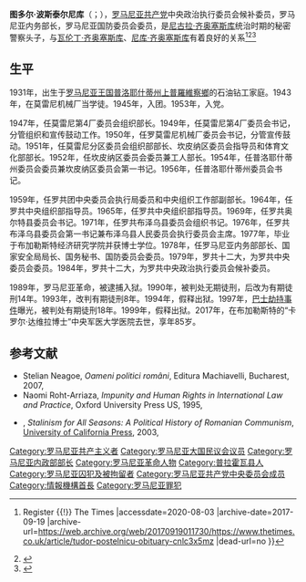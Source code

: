 {{Refimprove|time=2020-08-04T01:36:26+00:00}}
'''图多尔·波斯泰尔尼库'''（{{lang-ro|Tudor Postelnicu}}；{{bd|1931年|11月13日|2017年|8月12日|catIdx=T}}），[[罗马尼亚共产党|罗马尼亚共产党]]中央政治执行委员会候补委员，罗马尼亚内务部长，罗马尼亚国防委员会委员，是[[尼古拉·齐奥塞斯库|尼古拉·齐奥塞斯库]]统治时期的秘密警察头子，与[[瓦伦丁·齐奥塞斯库|瓦伦丁·齐奥塞斯库]]、[[尼库·齐奥塞斯库|尼库·齐奥塞斯库]]有着良好的关系<ref>{{Cite web |url=https://www.thetimes.co.uk/article/tudor-postelnicu-obituary-cnlc3x5mz |title=Tudor Postelnicu {{!}} Register {{!}} The Times |accessdate=2020-08-03 |archive-date=2017-09-19 |archive-url=https://web.archive.org/web/20170919011730/https://www.thetimes.co.uk/article/tudor-postelnicu-obituary-cnlc3x5mz |dead-url=no }}</ref><ref>{{Cite web |url=https://www.theglobeandmail.com/news/world/tudor-postelnicu-romanian-politician-was-the-leader-of-ceausescus-feared-secret-police/article35995545/ |title=Tudor Postelnicu: Romanian politician was the leader of Ceausescu’s feared secret police |accessdate=2020-08-03 |archive-date=2017-08-17 |archive-url=https://web.archive.org/web/20170817090915/https://www.theglobeandmail.com/news/world/tudor-postelnicu-romanian-politician-was-the-leader-of-ceausescus-feared-secret-police/article35995545/ |dead-url=no }}</ref><ref>{{Cite web |url=https://www.digi24.ro/stiri/actualitate/evenimente/a-murit-tudor-postelnicu-fostul-sef-al-securitatii-776377 |title=A murit Tudor Postelnicu, fostul șef al Securității. Când era închis la Jilava, i se aduceau damigene cu vin |accessdate=2020-08-03 |archive-date=2019-12-30 |archive-url=https://web.archive.org/web/20191230233509/https://www.digi24.ro/stiri/actualitate/evenimente/a-murit-tudor-postelnicu-fostul-sef-al-securitatii-776377 |dead-url=no }}</ref>

== 生平 ==
1931年，出生于[[罗马尼亚王国|罗马尼亚王国]][[普洛耶什蒂州|普洛耶什蒂州]][[上普羅維察鄉|上普羅維察鄉]]的石油钻工家庭。1943年，在莫雷尼机械厂当学徒。1945年，入团。1953年，入党。

1947年，任莫雷尼第4厂委员会组织部长。1949年，任莫雷尼第4厂委员会书记，分管组织和宣传鼓动工作。1950年，任罗莫雷尼机械厂委员会书记，分管宣传鼓动。1951年，任莫雷尼分区委员会组织部部长、坎皮纳区委员会指导员和体育文化部部长。1952年，任坎皮纳区委员会委员兼工人部长。1954年，任普洛耶什蒂州委员会委员兼坎皮纳区委员会第一书记。1956年，任普洛耶什蒂州委员会书记。

1959年，任罗共团中央委员会执行局委员和中央组织工作部副部长。1964年，任罗共中央组织部指导员。1965年，任罗共中央组织部指导员。1969年，任罗共奥尔特县委员会书记。1971年，任罗共布泽乌县委员会组织书记。1976年，任罗共布泽乌县委员会第一书记兼布泽乌县人民委员会执行委员会主席。1977年，毕业于布加勒斯特经济研究学院并获博士学位。1978年，任罗马尼亚内务部部长、国家安全局局长、国务秘书、国防委员会委员。1979年，罗共十二大，为罗共中央委员会委员。1984年，罗共十二大，为罗共中央政治执行委员会候补委员。

1989年，罗马尼亚革命，被逮捕入狱。1990年，被判处无期徒刑，后改为有期徒刑14年。1993年，改判有期徒刑8年。1994年，假释出狱。1997年，[[巴士劫持事件|巴士劫持事件]]曝光，被判处有期徒刑18年。1999年，假释出狱。2017年，在布加勒斯特的“卡罗尔·达维拉博士”中央军医大学医院去世，享年85岁。

== 参考文献 ==
{{Reflist}}
*Stelian Neagoe, ''Oameni politici români'', Editura Machiavelli, Bucharest, 2007, {{ISBN|973-99321-7-7}}
*Naomi Roht-Arriaza, ''Impunity and Human Rights in International Law and Practice'', Oxford University Press US, 1995, {{ISBN|0-19-508136-6}}
*{{tsl|en|Vladimir Tismăneanu||Vladimir Tismăneanu}}, ''Stalinism for All Seasons: A Political History of Romanian Communism'', [[加州大學出版社|University of California Press]], 2003, {{ISBN|0-520-23747-1}}

{{Authority control}}
{{DEFAULTSORT:Postelnicu, Tudor}}
[[Category:罗马尼亚共产主义者|Category:罗马尼亚共产主义者]]
[[Category:罗马尼亚大国民议会议员|Category:罗马尼亚大国民议会议员]]
[[Category:罗马尼亚内政部部长|Category:罗马尼亚内政部部长]]
[[Category:罗马尼亚革命人物|Category:罗马尼亚革命人物]]
[[Category:普拉霍瓦县人|Category:普拉霍瓦县人]]
[[Category:罗马尼亚囚犯及被拘留者|Category:罗马尼亚囚犯及被拘留者]]
[[Category:罗马尼亚共产党中央委员会成员|Category:罗马尼亚共产党中央委员会成员]]
[[Category:情報機構首長|Category:情報機構首長]]
[[Category:罗马尼亚罪犯|Category:罗马尼亚罪犯]]